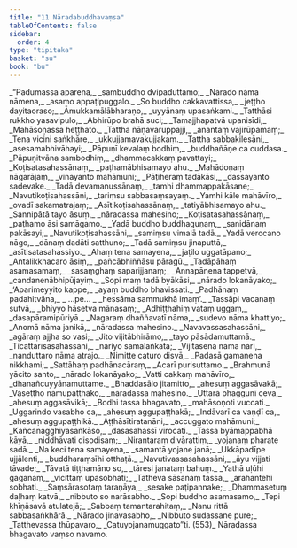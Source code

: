 ```yaml
---
title: "11 Nāradabuddhavaṃsa"
tableOfContents: false
sidebar:
  order: 4
type: "tipitaka"
basket: "su"
book: "bu"
---
```



<DynamicBreadcrumb />

<Division number="1" book="bu" bookNo="21" page="321">

<Paragraph number="532" type="verses" book="bu">
_“Padumassa aparena,_  
_sambuddho dvipaduttamo;_  
_Nārado nāma nāmena,_  
_asamo appaṭipuggalo._  

</Paragraph>

</Division>
<Division number="2" book="bu" bookNo="21" page="321">

<Paragraph number="533" type="verses" book="bu">
_So buddho cakkavattissa,_  
_jeṭṭho dayitaoraso;_  
_Āmukkamālābharaṇo,_  
_uyyānaṃ upasaṅkami._  

</Paragraph>

</Division>
<Division number="3" book="bu" bookNo="21" page="321">

<Paragraph number="534" type="verses" book="bu">
_Tatthāsi rukkho yasavipulo,_  
_Abhirūpo brahā suci;_  
_Tamajjhapatvā upanisīdi,_  
_Mahāsoṇassa heṭṭhato._  

</Paragraph>

</Division>
<Division number="4" book="bu" bookNo="21" page="321">

<Paragraph number="535" type="verses" book="bu">
_Tattha ñāṇavaruppajji,_  
_anantaṃ vajirūpamaṃ;_  
_Tena vicini saṅkhāre,_  
_ukkujjamavakujjakaṃ._  

</Paragraph>

</Division>
<Division number="5" book="bu" bookNo="21" page="321">

<Paragraph number="536" type="verses" book="bu">
_Tattha sabbakilesāni,_  
_asesamabhivāhayi;_  
_Pāpuṇī kevalaṃ bodhiṃ,_  
_buddhañāṇe ca cuddasa._  

</Paragraph>

</Division>
<Division number="6" book="bu" bookNo="21" page="321">

<Paragraph number="537" type="verses" book="bu">
_Pāpuṇitvāna sambodhiṃ,_  
_dhammacakkaṃ pavattayi;_  
_Koṭisatasahassānaṃ,_  
_paṭhamābhisamayo ahu._  

</Paragraph>

</Division>
<Division number="7" book="bu" bookNo="21" page="321">

<Paragraph number="538" type="verses" book="bu">
_Mahādoṇaṃ nāgarājaṃ,_  
_vinayanto mahāmuni;_  
_Pāṭiheraṃ tadākāsi,_  
_dassayanto sadevake._  

</Paragraph>

</Division>
<Division number="8" book="bu" bookNo="21" page="321">

<Paragraph number="539" type="verses" book="bu">
_Tadā devamanussānaṃ,_  
_tamhi dhammappakāsane;_  
_Navutikoṭisahassāni,_  
_tariṃsu sabbasaṃsayaṃ._  

</Paragraph>

</Division>
<Division number="9" book="bu" bookNo="21" page="321">

<Paragraph number="540" type="verses" book="bu">
_Yamhi kāle mahāvīro,_  
_ovadī sakamatrajaṃ;_  
_Asītikoṭisahassānaṃ,_  
_tatiyābhisamayo ahu._  

</Paragraph>

</Division>
<Division number="10" book="bu" bookNo="21" page="321">

<Paragraph number="541" type="verses" book="bu">
_Sannipātā tayo āsuṃ,_  
_nāradassa mahesino;_  
_Koṭisatasahassānaṃ,_  
_paṭhamo āsi samāgamo._  

</Paragraph>

</Division>
<Division number="11" book="bu" bookNo="21" page="322">

<Paragraph number="542" type="verses" book="bu">
_Yadā buddho buddhaguṇaṃ,_  
_sanidānaṃ pakāsayi;_  
_Navutikoṭisahassāni,_  
_samiṃsu vimalā tadā._  

</Paragraph>

</Division>
<Division number="12" book="bu" bookNo="21" page="322">

<Paragraph number="543" type="verses" book="bu">
_Yadā verocano nāgo,_  
_dānaṃ dadāti satthuno;_  
_Tadā samiṃsu jinaputtā,_  
_asītisatasahassiyo._  

</Paragraph>

</Division>
<Division number="13" book="bu" bookNo="21" page="322">

<Paragraph number="544" type="verses" book="bu">
_Ahaṃ tena samayena,_  
_jaṭilo uggatāpano;_  
_Antalikkhacaro āsiṃ,_  
_pañcābhiññāsu pāragū._  

</Paragraph>

</Division>
<Division number="14" book="bu" bookNo="21" page="322">

<Paragraph number="545" type="verses" book="bu">
_Tadāpāhaṃ asamasamaṃ,_  
_sasaṃghaṃ saparijjanaṃ;_  
_Annapānena tappetvā,_  
_candanenābhipūjayiṃ._  

</Paragraph>

</Division>
<Division number="15" book="bu" bookNo="21" page="322">

<Paragraph number="546" type="verses" book="bu">
_Sopi maṃ tadā byākāsi,_  
_nārado lokanāyako;_  
_‘Aparimeyyito kappe,_  
_ayaṃ buddho bhavissati._  

</Paragraph>

</Division>
<Division number="16" book="bu" bookNo="21" page="322">

<Paragraph number="547" type="verses" book="bu">
_Padhānaṃ padahitvāna,_  
_ …pe… _  
_hessāma sammukhā imaṃ’._  

</Paragraph>

</Division>
<Division number="17" book="bu" bookNo="21" page="322">

<Paragraph number="548" type="verses" book="bu">
_Tassāpi vacanaṃ sutvā,_  
_bhiyyo hāsetva mānasaṃ;_  
_Adhiṭṭhahiṃ vataṃ uggaṃ,_  
_dasapāramipūriyā._  

</Paragraph>

</Division>
<Division number="18" book="bu" bookNo="21" page="322">

<Paragraph number="549" type="verses" book="bu">
_Nagaraṃ dhaññavatī nāma,_  
_sudevo nāma khattiyo;_  
_Anomā nāma janikā,_  
_nāradassa mahesino._  

</Paragraph>

</Division>
<Division number="19" book="bu" bookNo="21" page="322">

<Paragraph number="550" type="verses" book="bu">
_Navavassasahassāni,_  
_agāraṃ ajjha so vasi;_  
_Jito vijitābhirāmo,_  
_tayo pāsādamuttamā._  

</Paragraph>

</Division>
<Division number="20" book="bu" bookNo="21" page="322">

<Paragraph number="551" type="verses" book="bu">
_Ticattārīsasahassāni,_  
_nāriyo samalaṅkatā;_  
_Vijitasenā nāma nārī,_  
_nanduttaro nāma atrajo._  

</Paragraph>

</Division>
<Division number="21" book="bu" bookNo="21" page="322">

<Paragraph number="552" type="verses" book="bu">
_Nimitte caturo disvā,_  
_Padasā gamanena nikkhami;_  
_Sattāhaṃ padhānacāraṃ,_  
_Acarī purisuttamo._  

</Paragraph>

</Division>
<Division number="22" book="bu" bookNo="21" page="322">

<Paragraph number="553" type="verses" book="bu">
_Brahmunā yācito santo,_  
_nārado lokanāyako;_  
_Vatti cakkaṃ mahāvīro,_  
_dhanañcuyyānamuttame._  

</Paragraph>

</Division>
<Division number="23" book="bu" bookNo="21" page="322">

<Paragraph number="554" type="verses" book="bu">
_Bhaddasālo jitamitto,_  
_ahesuṃ aggasāvakā;_  
_Vāseṭṭho nāmupaṭṭhāko,_  
_nāradassa mahesino._  

</Paragraph>

</Division>
<Division number="24" book="bu" bookNo="21" page="323">

<Paragraph number="555" type="verses" book="bu">
_Uttarā phaggunī ceva,_  
_ahesuṃ aggasāvikā;_  
_Bodhi tassa bhagavato,_  
_mahāsoṇoti vuccati._  

</Paragraph>

</Division>
<Division number="25" book="bu" bookNo="21" page="323">

<Paragraph number="556" type="verses" book="bu">
_Uggarindo vasabho ca,_  
_ahesuṃ aggupaṭṭhakā;_  
_Indāvarī ca vaṇḍī ca,_  
_ahesuṃ aggupaṭṭhikā._  

</Paragraph>

</Division>
<Division number="26" book="bu" bookNo="21" page="323">

<Paragraph number="557" type="verses" book="bu">
_Aṭṭhāsītiratanāni,_  
_accuggato mahāmuni;_  
_Kañcanagghiyasaṅkāso,_  
_dasasahassī virocati._  

</Paragraph>

</Division>
<Division number="27" book="bu" bookNo="21" page="323">

<Paragraph number="558" type="verses" book="bu">
_Tassa byāmappabhā kāyā,_  
_niddhāvati disodisaṃ;_  
_Nirantaraṃ divārattiṃ,_  
_yojanaṃ pharate sadā._  

</Paragraph>

</Division>
<Division number="28" book="bu" bookNo="21" page="323">

<Paragraph number="559" type="verses" book="bu">
_Na keci tena samayena,_  
_samantā yojane janā;_  
_Ukkāpadīpe ujjālenti,_  
_buddharaṃsīhi otthaṭā._  

</Paragraph>

</Division>
<Division number="29" book="bu" bookNo="21" page="323">

<Paragraph number="560" type="verses" book="bu">
_Navutivassasahassāni,_  
_āyu vijjati tāvade;_  
_Tāvatā tiṭṭhamāno so,_  
_tāresi janataṃ bahuṃ._  

</Paragraph>

</Division>
<Division number="30" book="bu" bookNo="21" page="308">

<Paragraph number="561" type="verses" book="bu">
_Yathā uḷūhi gaganaṃ,_  
_vicittaṃ upasobhati;_  
_Tatheva sāsanaṃ tassa,_  
_arahantehi sobhati._  

</Paragraph>

</Division>
<Division number="31" book="bu" bookNo="21" page="309">

<Paragraph number="562" type="verses" book="bu">
_Saṃsārasotaṃ taraṇāya,_  
_sesake paṭipannake;_  
_Dhammasetuṃ daḷhaṃ katvā,_  
_nibbuto so narāsabho._  

</Paragraph>

</Division>
<Division number="32" book="bu" bookNo="21" page="309">

<Paragraph number="563" type="verses" book="bu">
_Sopi buddho asamasamo,_  
_Tepi khīṇāsavā atulatejā;_  
_Sabbaṃ tamantarahitaṃ,_  
_Nanu rittā sabbasaṅkhārā._  

</Paragraph>

</Division>
<Division number="33" book="bu" bookNo="21" page="309">

<Paragraph number="564" type="verses" book="bu">
_Nārado jinavasabho,_  
_Nibbuto sudassane pure;_  
_Tatthevassa thūpavaro,_  
_Catuyojanamuggato”ti. (553)_  


</Paragraph>
</Division>

<Paragraph number="565" type="center" book="bu">
Nāradassa bhagavato vaṃso navamo.
</Paragraph>